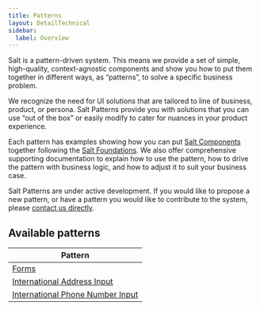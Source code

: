 ```yaml
---
title: Patterns
layout: DetailTechnical
sidebar:
  label: Overview
---
```


Salt is a pattern-driven system. This means we provide a set of simple, high-quality, context-agnostic components and show you how to put them together in different ways, as “patterns”, to solve a specific business problem.

We recognize the need for UI solutions that are tailored to line of business, product, or persona. Salt Patterns provide you with solutions that you can use “out of the box” or easily modify to cater for nuances in your product experience.

Each pattern has examples showing how you can put [Salt Components](/salt/components/index) together following the [Salt Foundations](/salt/foundations/index). We also offer comprehensive supporting documentation to explain how to use the pattern, how to drive the pattern with business logic, and how to adjust it to suit your business case.

<Callout title="Need a pattern that's not listed?">

Salt Patterns are under active development. If you would like to propose a new pattern, or have a pattern you would like to contribute to the system, please [contact us directly](/salt/support-and-contributions/index).

</Callout>

## Available patterns

| Pattern                                                                |
| ---------------------------------------------------------------------- |
| [Forms](./forms)                                                       |
| [International Address Input](./international-address-input)           |
| [International Phone Number Input](./international-phone-number-input) |
